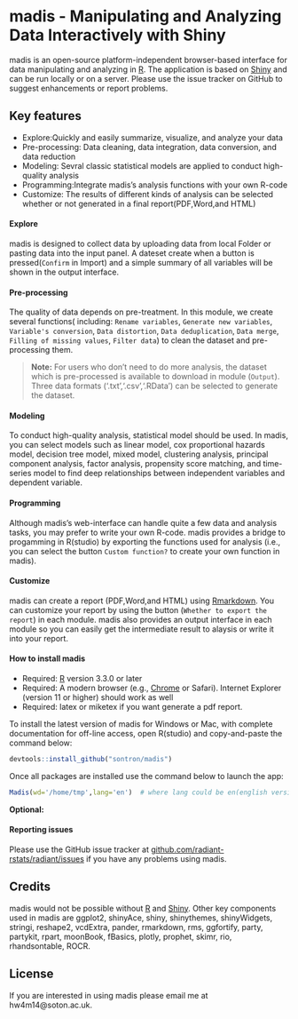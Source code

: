 # madis - Manipulating and Analyzing Data Interactively with Shiny

madis is an open-source platform-independent browser-based interface for data manipulating and analyzing in [R](http://www.r-project.org/). The application is based on [Shiny](http://www.rstudio.com/shiny/) and can be run locally or on a server. Please use the issue tracker on GitHub to suggest enhancements or report problems. 

## Key features

- Explore:Quickly and easily summarize, visualize, and analyze your data
- Pre-processing: Data cleaning, data integration, data conversion, and data reduction 
- Modeling: Sevral classic statistical models are applied to conduct high-quality analysis
- Programming:Integrate madis's analysis functions with your own R-code
- Customize: The results of different kinds of analysis can be selected whether or not generated in a final report(PDF,Word,and HTML) 

#### Explore

madis is designed to collect data by uploading data from local Folder or pasting data into the input panel. A dateset create when a button is pressed(`Confirm` in Import) and a simple summary of all variables will be shown in the output interface. 

#### Pre-processing

The quality of data depends on pre-treatment. In this module, we create several functions( including: `Rename variables`, `Generate new variables`, `Variable's conversion`, `Data distortion`, `Data deduplication`, `Data merge`, `Filling of missing values`, `Filter data`) to clean the dataset and pre-processing them. 

> **Note:** For users who don't need to do more analysis, the dataset which is pre-processed is available to download in module (`Output`). Three data formats  ('.txt','.csv','.RData') can be selected to generate the dataset.

#### Modeling

To conduct high-quality analysis, statistical model should be used. In madis, you can select models such as linear model, cox proportional hazards model, decision tree model, mixed model, clustering analysis, principal component analysis, factor analysis, propensity score matching, and time-series model to find deep relationships between independent variables and dependent variable.


#### Programming

Although madis's web-interface can handle quite a few data and analysis tasks, you may prefer to write your own R-code. madis provides a bridge to progamming in R(studio) by exporting the functions used for analysis (i.e., you can select the button `Custom function?` to create your own function in madis).

#### Customize

madis can create a report (PDF,Word,and HTML)  using [Rmarkdown](http://rmarkdown.rstudio.com/). You can customize your report by using the button (`Whether to export the report`) in each module. madis also provides an output interface in each module so you can easily get the intermediate result to alaysis or write it into your report.


#### How to install madis

- Required: [R](https://cran.rstudio.com/) version 3.3.0 or later
- Required: A modern browser (e.g., [Chrome](https://www.google.com/intl/en/chrome/browser/desktop/) or Safari). Internet Explorer (version 11 or higher) should work as well
- Required: latex or miketex if you want generate a pdf report.

To install the latest version of madis for Windows or Mac, with complete documentation for off-line access, open R(studio) and copy-and-paste the command below:

```r
devtools::install_github("sontron/madis")
```

Once all packages are installed use the command below to launch the app:

```r
Madis(wd='/home/tmp',lang='en')  # where lang could be en(english version) or cn(chinese version).
```


**Optional:** 


#### Reporting issues

Please use the GitHub issue tracker at <a href="https://github.com/sontron/madis/issues" target="_blank">github.com/radiant-rstats/radiant/issues</a> if you have any problems using madis.


## Credits

madis would not be possible without [R](https://cran.rstudio.com/) and [Shiny](http://shiny.rstudio.com/). Other key components used in madis are ggplot2, shinyAce, shiny, shinythemes, shinyWidgets, stringi, reshape2, vcdExtra, pander, rmarkdown, rms, ggfortify, party, partykit, rpart, moonBook, fBasics, plotly, prophet, skimr, rio, rhandsontable, ROCR. 

## License

If you are interested in using madis please email me at hw4m14@soton.ac.uk.